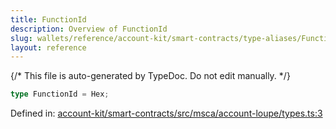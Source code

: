 ```yaml
---
title: FunctionId
description: Overview of FunctionId
slug: wallets/reference/account-kit/smart-contracts/type-aliases/FunctionId
layout: reference
---
```


{/* This file is auto-generated by TypeDoc. Do not edit manually. */}

```ts
type FunctionId = Hex;
```

Defined in: [account-kit/smart-contracts/src/msca/account-loupe/types.ts:3](https://github.com/alchemyplatform/aa-sdk/blob/17aad1f572375d42a06c7e3238078a88a435d459/account-kit/smart-contracts/src/msca/account-loupe/types.ts#L3)
